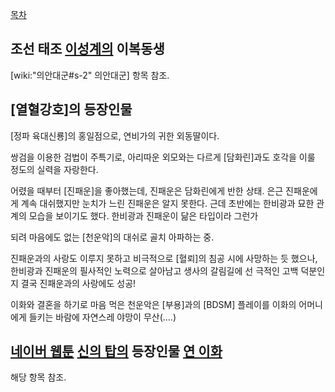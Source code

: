 [[목차]]

== 조선 태조 [[이성계]]의 이복동생 ==
[wiki:"의안대군#s-2" 의안대군] 항목 참조.

== [열혈강호]의 등장인물 ==

[정파 육대신룡]의 홍일점으로, 연비가의 귀한 외동딸이다.

쌍검을 이용한 검법이 주특기로, 아리따운 외모와는 다르게 [담화린]과도 호각을 이룰 정도의 실력을 자랑한다.

어렸을 때부터 [진패운]을 좋아했는데, 진패운은 담화린에게 반한 상태. 은근 진패운에게 계속 대쉬했지만 눈치가 느린 진패운은 알지 못한다. 근데 초반에는 한비광과 묘한 관계의 모습을 보이기도 했다. 한비광과 진패운이 닮은 타입이라 그런가

되려 마음에도 없는 [천운악]의 대쉬로 골치 아파하는 중.

진패운과의 사랑도 이루지 못하고 비극적으로 [혈뢰]의 침공 시에 사망하는 듯 했으나, 한비광과 진패운의 필사적인 노력으로 살아남고 생사의 갈림길에 선 극적인 고백 덕분인지 결국 진패운과의 사랑에도 성공!

이화와 결혼을 하기로 마음 먹은 천운악은 [부용]과의 [BDSM] 플레이를 이화의 어머니에게 들키는 바람에 자연스레 야망이 무산(....)

== [[네이버 웹툰]] [[신의 탑]]의 등장인물 [[연 이화]] ==
해당 항목 참조.
